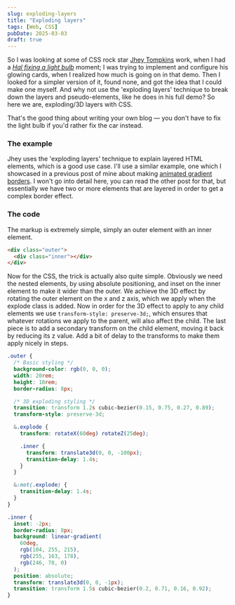 ```yaml
---
slug: exploding-layers
title: "Exploding layers"
tags: [Web, CSS]
pubDate: 2025-03-03
draft: true
---
```



So I was looking at some of CSS rock star [Jhey Tompkins](https://jhey.dev/) work, when I had a [_Hal fixing a light bulb_](https://www.youtube.com/watch?v=AbSehcT19u0&ab_channel=VinnieFarsheds) moment;
I was trying to implement and configure his glowing cards, when I realized how much is going on in that demo.
Then I looked for a simpler version of it, found none, and got the idea that I could make one myself. And why not use the 'exploding layers' technique to break down the layers and pseudo-elements, like he does in his full demo? So here we are, exploding/3D layers with CSS.

That's the good thing about writing your own blog — you don't have to fix the light bulb if you'd rather fix the car instead.

### The example

Jhey uses the 'exploding layers' technique to explain layered HTML elements, which is a good use case.
I'll use a similar example, one which I showcased in a previous post of mine about making [animated gradient borders](/animating-gradient-border/).
I won't go into detail here, you can read the other post for that, but essentially we have two or more elements that are layered in order to get a complex border effect.

<ExplodingLayers />

### The code

The markup is extremely simple, simply an outer element with an inner element.

```html
<div class="outer">
  <div class="inner"></div>
</div>
```

Now for the CSS, the trick is actually also quite simple. Obviously we need the nested elements, by using absolute positioning, and inset on the inner element to make it wider than the outer.
We achieve the 3D effect by rotating the outer element on the x and z axis, which we apply when the explode class is added.
Now in order for the 3D effect to apply to any child elements we use `transform-style: preserve-3d;`,
which ensures that whatever rotations we apply to the parent, will also affect the child.
The last piece is to add a secondary transform on the child element, moving it back by reducing its z value.
Add a bit of delay to the transforms to make them apply nicely in steps.

```css
.outer {
  /* Basic styling */
  background-color: rgb(0, 0, 0);
  width: 20rem;
  height: 10rem;
  border-radius: 8px;

  /* 3D exploding styling */
  transition: transform 1.2s cubic-bezier(0.15, 0.75, 0.27, 0.89);
  transform-style: preserve-3d;

  &.explode {
    transform: rotateX(60deg) rotateZ(25deg);

    .inner {
      transform: translate3d(0, 0, -100px);
      transition-delay: 1.4s;
    }
  }

  &:not(.explode) {
    transition-delay: 1.4s;
  }
}

.inner {
  inset: -2px;
  border-radius: 8px;
  background: linear-gradient(
    60deg,
    rgb(104, 255, 215),
    rgb(255, 163, 178),
    rgb(246, 78, 0)
  );
  position: absolute;
  transform: translate3d(0, 0, -1px);
  transition: transform 1.5s cubic-bezier(0.2, 0.71, 0.16, 0.92);
}
```
